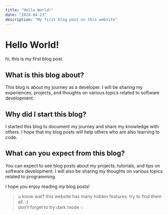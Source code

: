 ```yaml
---
title: "Hello World!"
date: "2024-04-23"
description: "My first blog post on this website"
---
```


# Hello World!  

hi, this is my first blog post.

## What is this blog about?

This blog is about my journey as a developer. I will be sharing my experiences, projects, and thoughts on various topics related to software development.

## Why did I start this blog?

I started this blog to document my journey and share my knowledge with others. I hope that my blog posts will help others who are also learning to code.

## What can you expect from this blog?

You can expect to see blog posts about my projects, tutorials, and tips on software development. I will also be sharing my thoughts on various topics related to programming.

I hope you enjoy reading my blog posts!

> u know wat? this website has many hidden features. try to find them all. :)  
> don't forget to try dark mode 💡